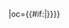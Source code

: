 {{fb team|t=上海申花|tan=上海申花足球俱乐部|tc=CHN|abb={{#if:{{{abb|}}}|申花}}|oc={{#if:{{{oc|}}}|{{{oc}}}}}}}<!--
--><noinclude>[[Category:中国足球超级联赛模板|{{PAGENAME}}]]</noinclude>